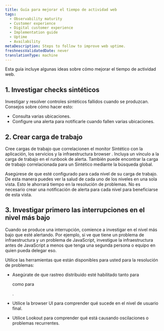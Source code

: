 ```yaml
---
title: Guía para mejorar el tiempo de actividad web
tags:
  - Observability maturity
  - Customer experience
  - Digital customer experience
  - Implementation guide
  - Uptime
  - Availability
metaDescription: Steps to follow to improve web uptime.
freshnessValidatedDate: never
translationType: machine
---
```


Esta guía incluye algunas ideas sobre cómo mejorar el tiempo de actividad web.

## 1. Investigar checks sintéticos

Investigar y resolver controles sintéticos fallidos cuando se produzcan. Consejos sobre cómo hacer esto:

* Consulta varias ubicaciones.
* Configure una alerta para notificarle cuando fallen varias ubicaciones.

## 2. Crear carga de trabajo

Cree cargas de trabajo que correlacionen el monitor Sintético con la aplicación, los servicios y la infraestructura browser . Incluya un vínculo a la carga de trabajo en el runbook de alerta. También puede encontrar la carga de trabajo correlacionada para un Sintético mediante la búsqueda global.

Asegúrese de que <InlinePopover type="alerts"/>esté configurado para cada nivel de su carga de trabajo. De esta manera puedes ver la salud de cada uno de los niveles en una sola vista. Esto le ahorrará tiempo en la resolución de problemas. No es necesario crear una notificación de alerta para cada nivel para beneficiarse de esta vista.

## 3. Investigar primero las interrupciones en el nivel más bajo

Cuando se produce una interrupción, comience a investigar en el nivel más bajo que esté alertando. Por ejemplo, si ve que tiene un problema de infraestructura y un problema de JavaScript, investigue la infraestructura antes de JavaScript a menos que tenga una segunda persona o equipo en quien pueda delegar eso.

Utilice las herramientas que están disponibles para usted para la resolución de problemas:

* Asegúrate de que rastreo distribuido esté habilitado tanto para

  <InlinePopover type="browser"/>

  como para

  <InlinePopover type="apm"/>

  .

* Utilice la browser UI para comprender qué sucede en el nivel de usuario final.

* Utilice Lookout para comprender qué está causando oscilaciones o problemas recurrentes.
